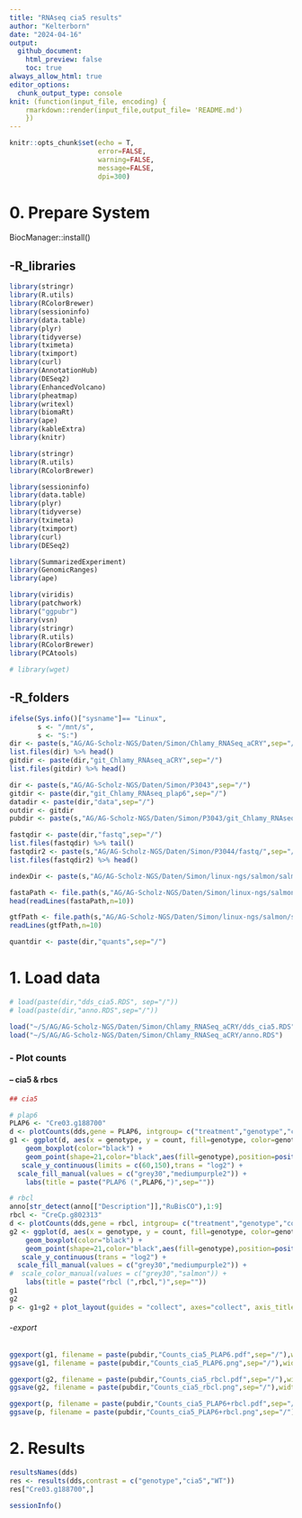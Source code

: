 ```yaml
---
title: "RNAseq cia5 results"
author: "Kelterborn"
date: "2024-04-16"
output:
  github_document:
    html_preview: false
    toc: true
always_allow_html: true
editor_options: 
  chunk_output_type: console
knit: (function(input_file, encoding) {
    rmarkdown::render(input_file,output_file= 'README.md')
    })
---
```

  
```r
knitr::opts_chunk$set(echo = T,
                      error=FALSE,
                      warning=FALSE,
                      message=FALSE,
                      dpi=300)
```


# 0. Prepare System
BiocManager::install()

## -R_libraries
```r
library(stringr)
library(R.utils)
library(RColorBrewer)
library(sessioninfo)
library(data.table)
library(plyr)
library(tidyverse)
library(tximeta)
library(tximport)
library(curl)
library(AnnotationHub)
library(DESeq2)
library(EnhancedVolcano)
library(pheatmap)
library(writexl)
library(biomaRt)
library(ape)
library(kableExtra)
library(knitr)

library(stringr)
library(R.utils)
library(RColorBrewer)

library(sessioninfo)
library(data.table)
library(plyr)
library(tidyverse)
library(tximeta)
library(tximport)
library(curl)
library(DESeq2)

library(SummarizedExperiment)
library(GenomicRanges)
library(ape)

library(viridis)
library(patchwork)
library("ggpubr")
library(vsn)
library(stringr)
library(R.utils)
library(RColorBrewer)
library(PCAtools)

# library(wget)

```

## -R_folders
```r
ifelse(Sys.info()["sysname"]== "Linux",
       s <- "/mnt/s",
       s <- "S:")
dir <- paste(s,"AG/AG-Scholz-NGS/Daten/Simon/Chlamy_RNASeq_aCRY",sep="/")
list.files(dir) %>% head()
gitdir <- paste(dir,"git_Chlamy_RNAseq_aCRY",sep="/")
list.files(gitdir) %>% head()

dir <- paste(s,"AG/AG-Scholz-NGS/Daten/Simon/P3043",sep="/")
gitdir <- paste(dir,"git_Chlamy_RNAseq_plap6",sep="/")
datadir <- paste(dir,"data",sep="/")
outdir <- gitdir
pubdir <- paste(s,"AG/AG-Scholz-NGS/Daten/Simon/P3043/git_Chlamy_RNAseq_plap6/pub_figures",sep="/")

fastqdir <- paste(dir,"fastq",sep="/")
list.files(fastqdir) %>% tail()
fastqdir2 <- paste(s,"AG/AG-Scholz-NGS/Daten/Simon/P3044/fastq/",sep="/")
list.files(fastqdir2) %>% head()

indexDir <- paste(s,"AG/AG-Scholz-NGS/Daten/Simon/linux-ngs/salmon/salmon_index_chlamy/chlamy_index_v6.1",sep="/")

fastaPath <- file.path(s,"AG/AG-Scholz-NGS/Daten/Simon/linux-ngs/salmon/salmon_index_chlamy/Phytozone_v6.1/CreinhardtiiCC_4532_707_v6.0.hardmasked.fa.gz")
head(readLines(fastaPath,n=10))

gtfPath <- file.path(s,"AG/AG-Scholz-NGS/Daten/Simon/linux-ngs/salmon/salmon_index_chlamy/Phytozone_v6.1/CreinhardtiiCC_4532_707_v6.1.gene.gff3.gz")
readLines(gtfPath,n=10)

quantdir <- paste(dir,"quants",sep="/")

```

# 1. Load data
```r
# load(paste(dir,"dds_cia5.RDS", sep="/"))
# load(paste(dir,"anno.RDS",sep="/"))

load("~/S/AG/AG-Scholz-NGS/Daten/Simon/Chlamy_RNASeq_aCRY/dds_cia5.RDS")
load("~/S/AG/AG-Scholz-NGS/Daten/Simon/Chlamy_RNASeq_aCRY/anno.RDS")

```

### - Plot counts
#### -- cia5 & rbcs

```r

## cia5

# plap6
PLAP6 <- "Cre03.g188700"
d <- plotCounts(dds,gene = PLAP6, intgroup= c("treatment","genotype","condition"), returnData=TRUE)
g1 <- ggplot(d, aes(x = genotype, y = count, fill=genotype, color=genotype)) +
    geom_boxplot(color="black") +
    geom_point(shape=21,color="black",aes(fill=genotype),position=position_dodge(width=0.75), alpha=1) +
   scale_y_continuous(limits = c(60,150),trans = "log2") +
  scale_fill_manual(values = c("grey30","mediumpurple2")) + 
    labs(title = paste("PLAP6 (",PLAP6,")",sep=""))

# rbcl
anno[str_detect(anno[["Description"]],"RuBisCO"),1:9]
rbcl <- "CreCp.g802313"
d <- plotCounts(dds,gene = rbcl, intgroup= c("treatment","genotype","condition"), returnData=TRUE)
g2 <- ggplot(d, aes(x = genotype, y = count, fill=genotype, color=genotype)) +
    geom_boxplot(color="black") +
    geom_point(shape=21,color="black",aes(fill=genotype),position=position_dodge(width=0.75), alpha=1) +
   scale_y_continuous(trans = "log2") +
  scale_fill_manual(values = c("grey30","mediumpurple2")) + 
#  scale_color_manual(values = c("grey30","salmon")) + 
    labs(title = paste("rbcl (",rbcl,")",sep=""))
g1
g2
p <- g1+g2 + plot_layout(guides = "collect", axes="collect", axis_titles="collect") & theme(legend.position = 'right')

```

###### -export
```r
ggexport(g1, filename = paste(pubdir,"Counts_cia5_PLAP6.pdf",sep="/"),width = 8.2, height = 4.7)
ggsave(g1, filename = paste(pubdir,"Counts_cia5_PLAP6.png",sep="/"),width = 8.2, height = 4.7)

ggexport(g2, filename = paste(pubdir,"Counts_cia5_rbcl.pdf",sep="/"),width = 8.2, height = 4.7)
ggsave(g2, filename = paste(pubdir,"Counts_cia5_rbcl.png",sep="/"),width = 8.2, height = 4.7)

ggexport(p, filename = paste(pubdir,"Counts_cia5_PLAP6+rbcl.pdf",sep="/"),width = 8.2, height = 4.7)
ggsave(p, filename = paste(pubdir,"Counts_cia5_PLAP6+rbcl.png",sep="/"),width = 8.2, height = 4.7)

```



# 2. Results
```r
resultsNames(dds)
res <- results(dds,contrast = c("genotype","cia5","WT"))
res["Cre03.g188700",]

```





```r
sessionInfo()
```


